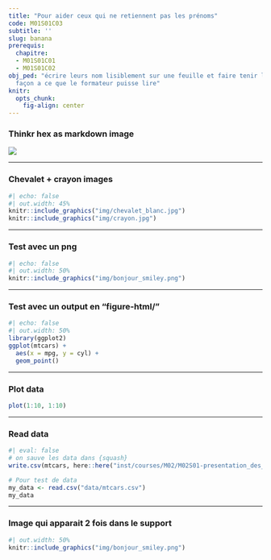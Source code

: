 ```yaml
---
title: "Pour aider ceux qui ne retiennent pas les prénoms"
code: M01S01C03
subtitle: ''
slug: banana
prerequis:
  chapitre:
  - M01S01C01
  - M01S01C02
obj_ped: "écrire leurs nom lisiblement sur une feuille et faire tenir la feuille de
  façon a ce que le formateur puisse lire"
knitr:
  opts_chunk: 
    fig-align: center
---
```


### Thinkr hex as markdown image

![](img/thinkr-hex.png){fig-align="center" fig-alt="alt text"}

---

### Chevalet + crayon images


```r
#| echo: false
#| out.width: 45%
knitr::include_graphics("img/chevalet_blanc.jpg")
knitr::include_graphics("img/crayon.jpg")
```

---

### Test avec un png

```r
#| echo: false
#| out.width: 50%
knitr::include_graphics("img/bonjour_smiley.png")
```

---

### Test avec un output en "figure-html/"

```r
#| echo: false
#| out.width: 50%
library(ggplot2)
ggplot(mtcars) +
  aes(x = mpg, y = cyl) +
  geom_point()
```

---

### Plot data

```r
plot(1:10, 1:10)
```

---

### Read data

```r
#| eval: false
# on sauve les data dans {squash}
write.csv(mtcars, here::here("inst/courses/M02/M02S01-presentation_des_personnes_presentes/data/mtcars.csv"))
```

```r
# Pour test de data
my_data <- read.csv("data/mtcars.csv")
my_data
```

---

### Image qui apparait 2 fois dans le support

```r
#| out.width: 50%
knitr::include_graphics("img/bonjour_smiley.png")
```
